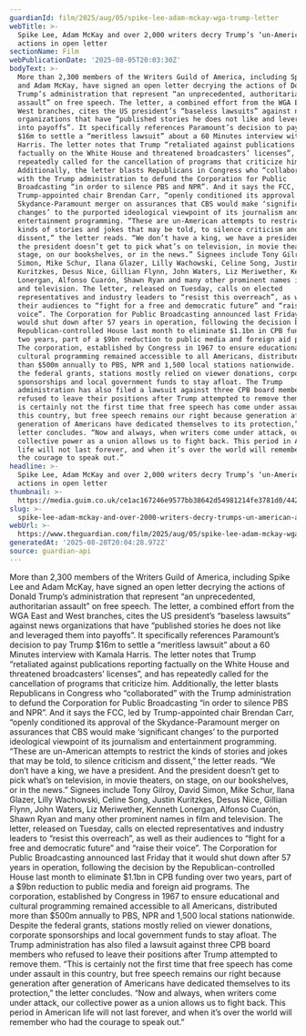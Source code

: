 ```yaml
---
guardianId: film/2025/aug/05/spike-lee-adam-mckay-wga-trump-letter
webTitle: >-
  Spike Lee, Adam McKay and over 2,000 writers decry Trump’s ‘un-American’
  actions in open letter
sectionName: Film
webPublicationDate: '2025-08-05T20:03:30Z'
bodyText: >-
  More than 2,300 members of the Writers Guild of America, including Spike Lee
  and Adam McKay, have signed an open letter decrying the actions of Donald
  Trump’s administration that represent “an unprecedented, authoritarian
  assault” on free speech. The letter, a combined effort from the WGA East and
  West branches, cites the US president’s “baseless lawsuits” against news
  organizations that have “published stories he does not like and leveraged them
  into payoffs”. It specifically references Paramount’s decision to pay Trump
  $16m to settle a “meritless lawsuit” about a 60 Minutes interview with Kamala
  Harris. The letter notes that Trump “retaliated against publications reporting
  factually on the White House and threatened broadcasters’ licenses”, and has
  repeatedly called for the cancellation of programs that criticize him.
  Additionally, the letter blasts Republicans in Congress who “collaborated”
  with the Trump administration to defund the Corporation for Public
  Broadcasting “in order to silence PBS and NPR”. And it says the FCC, led by
  Trump-appointed chair Brendan Carr, “openly conditioned its approval of the
  Skydance-Paramount merger on assurances that CBS would make ‘significant
  changes’ to the purported ideological viewpoint of its journalism and
  entertainment programming. “These are un-American attempts to restrict the
  kinds of stories and jokes that may be told, to silence criticism and
  dissent,” the letter reads. “We don’t have a king, we have a president. And
  the president doesn’t get to pick what’s on television, in movie theaters, on
  stage, on our bookshelves, or in the news.” Signees include Tony Gilroy, David
  Simon, Mike Schur, Ilana Glazer, Lilly Wachowski, Celine Song, Justin
  Kuritzkes, Desus Nice, Gillian Flynn, John Waters, Liz Meriwether, Kenneth
  Lonergan, Alfonso Cuarón, Shawn Ryan and many other prominent names in film
  and television. The letter, released on Tuesday, calls on elected
  representatives and industry leaders to “resist this overreach”, as well as
  their audiences to “fight for a free and democratic future” and “raise their
  voice”. The Corporation for Public Broadcasting announced last Friday that it
  would shut down after 57 years in operation, following the decision by the
  Republican-controlled House last month to eliminate $1.1bn in CPB funding over
  two years, part of a $9bn reduction to public media and foreign aid programs.
  The corporation, established by Congress in 1967 to ensure educational and
  cultural programming remained accessible to all Americans, distributed more
  than $500m annually to PBS, NPR and 1,500 local stations nationwide. Despite
  the federal grants, stations mostly relied on viewer donations, corporate
  sponsorships and local government funds to stay afloat. The Trump
  administration has also filed a lawsuit against three CPB board members who
  refused to leave their positions after Trump attempted to remove them. “This
  is certainly not the first time that free speech has come under assault in
  this country, but free speech remains our right because generation after
  generation of Americans have dedicated themselves to its protection,” the
  letter concludes. “Now and always, when writers come under attack, our
  collective power as a union allows us to fight back. This period in American
  life will not last forever, and when it’s over the world will remember who had
  the courage to speak out.”
headline: >-
  Spike Lee, Adam McKay and over 2,000 writers decry Trump’s ‘un-American’
  actions in open letter
thumbnail: >-
  https://media.guim.co.uk/ce1ac167246e9577bb38642d54981214fe3781d0/442_307_2427_1940/500.jpg
slug: >-
  spike-lee-adam-mckay-and-over-2000-writers-decry-trumps-un-american-actions-in-open-letter
webUrl: >-
  https://www.theguardian.com/film/2025/aug/05/spike-lee-adam-mckay-wga-trump-letter
generatedAt: '2025-08-28T20:04:28.972Z'
source: guardian-api
---
```

More than 2,300 members of the Writers Guild of America, including Spike Lee and Adam McKay, have signed an open letter decrying the actions of Donald Trump’s administration that represent “an unprecedented, authoritarian assault” on free speech. The letter, a combined effort from the WGA East and West branches, cites the US president’s “baseless lawsuits” against news organizations that have “published stories he does not like and leveraged them into payoffs”. It specifically references Paramount’s decision to pay Trump $16m to settle a “meritless lawsuit” about a 60 Minutes interview with Kamala Harris. The letter notes that Trump “retaliated against publications reporting factually on the White House and threatened broadcasters’ licenses”, and has repeatedly called for the cancellation of programs that criticize him. Additionally, the letter blasts Republicans in Congress who “collaborated” with the Trump administration to defund the Corporation for Public Broadcasting “in order to silence PBS and NPR”. And it says the FCC, led by Trump-appointed chair Brendan Carr, “openly conditioned its approval of the Skydance-Paramount merger on assurances that CBS would make ‘significant changes’ to the purported ideological viewpoint of its journalism and entertainment programming. “These are un-American attempts to restrict the kinds of stories and jokes that may be told, to silence criticism and dissent,” the letter reads. “We don’t have a king, we have a president. And the president doesn’t get to pick what’s on television, in movie theaters, on stage, on our bookshelves, or in the news.” Signees include Tony Gilroy, David Simon, Mike Schur, Ilana Glazer, Lilly Wachowski, Celine Song, Justin Kuritzkes, Desus Nice, Gillian Flynn, John Waters, Liz Meriwether, Kenneth Lonergan, Alfonso Cuarón, Shawn Ryan and many other prominent names in film and television. The letter, released on Tuesday, calls on elected representatives and industry leaders to “resist this overreach”, as well as their audiences to “fight for a free and democratic future” and “raise their voice”. The Corporation for Public Broadcasting announced last Friday that it would shut down after 57 years in operation, following the decision by the Republican-controlled House last month to eliminate $1.1bn in CPB funding over two years, part of a $9bn reduction to public media and foreign aid programs. The corporation, established by Congress in 1967 to ensure educational and cultural programming remained accessible to all Americans, distributed more than $500m annually to PBS, NPR and 1,500 local stations nationwide. Despite the federal grants, stations mostly relied on viewer donations, corporate sponsorships and local government funds to stay afloat. The Trump administration has also filed a lawsuit against three CPB board members who refused to leave their positions after Trump attempted to remove them. “This is certainly not the first time that free speech has come under assault in this country, but free speech remains our right because generation after generation of Americans have dedicated themselves to its protection,” the letter concludes. “Now and always, when writers come under attack, our collective power as a union allows us to fight back. This period in American life will not last forever, and when it’s over the world will remember who had the courage to speak out.”
